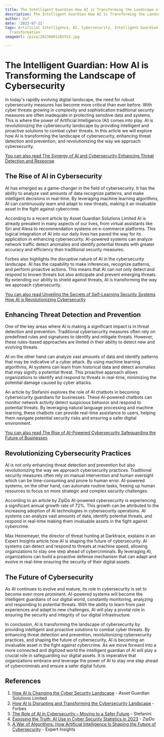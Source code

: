 ```yaml
---
title: The Intelligent Guardian How AI is Transforming the Landscape of Cybersecurity
description: The Intelligent Guardian How AI is Transforming the Landscape of Cybersecurity
author: Usf
date: '2023-07-11'
tags: Artificial Intelligence, AI, Cybersecurity, Intelligent Guardian, Landscape,
  Transformation
imageUrl: /pixa/20230801205552.jpg

---
```

# The Intelligent Guardian: How AI is Transforming  the Landscape of Cybersecurity

In today's rapidly evolving  digital landscape, the need  for  robust cybersecurity measures has become more critical than ever before. With cyber threats growing in complexity and sophistication traditional security measures are often inadequate in protecting sensitive  data and systems. This is where the power of Artificial Intelligence (AI) comes into play. AI is revolutionizing the cybersecurity landscape by providing intelligent and proactive solutions to combat cyber threats. In this article  we will explore  how AI is transforming the landscape of  cybersecurity, enhancing threat detection and prevention,  and  revolutionizing the way we approach cybersecurity.

[You can also read The Synergy of AI and Cybersecurity Enhancing Threat Detection and  Response](The%20Synergy%20of%20AI%20and%20Cybersecurity%20Enhancing%20Threat%20Detection%20and%20Response)


## The Rise of AI in Cybersecurity

AI has emerged as a game-changer in the field of cybersecurity. It has the ability to analyze vast amounts of data recognize patterns, and make intelligent decisions in real-time. By leveraging machine learning  algorithms, AI can continuously learn and adapt to new threats,  making it an invaluable asset in the fight against cybercrime.

According to  a recent article by Asset  Guardian Solutions Limited  AI is  already prevalent in  many aspects of our  lives, from virtual assistants like Siri and Alexa to recommendation systems on  e-commerce platforms. This logical integration of AI into our daily  lives has paved the way for its application in  enhancing cybersecurity. AI-powered systems can analyze network traffic detect  anomalies and identify potential  threats with greater accuracy and efficiency than traditional security measures.

Forbes also highlights the disruptive nature of AI in the cybersecurity  landscape. AI has the capability to make inferences, recognize patterns, and perform proactive actions. This means that AI can  not only detect  and respond to known threats but also anticipate and prevent  emerging threats. By extending  our ability to shield against threats, AI is transforming the way we approach cybersecurity.

[You can also read Unveiling the Secrets  of  Self-Learning Security Systems How AI is Revolutionizing Cybersecurity](Unveiling%20the%20Secrets%20of%20Self-Learning%20Security%20Systems%20How%20AI%20is%20Revolutionizing%20Cybersecurity)


## Enhancing Threat Detection and Prevention

One  of the key areas where AI is making a significant impact  is in threat detection and prevention. Traditional cybersecurity  measures often rely on predefined rules and signatures to  identify and mitigate threats. However, these rules-based approaches are limited in their ability  to detect new and evolving  threats.

AI on the other hand can analyze vast amounts of data and identify patterns that may be indicative of  a cyber attack.  By using  machine learning algorithms, AI systems can learn from historical data and detect anomalies that may signify a potential threat. This proactive approach allows organizations to identify and respond to threats  in real-time, minimizing  the potential damage caused by cyber attacks.

An article by Stefanini explores the  role of AI chatbots in becoming cybersecurity guardians for businesses. These AI-powered chatbots can monitor network activity detect suspicious behavior and  respond  to potential threats. By leveraging natural  language processing and machine learning, these chatbots can  provide real-time assistance to users, helping them navigate potential security risks and ensuring a safer digital environment.

[You can also read The Rise of AI-Powered Cybersecurity Safeguarding the  Future of Businesses](The%20Rise%20of%20AI-Powered%20Cybersecurity%20Safeguarding%20the%20Future%20of%20Businesses)


## Revolutionizing Cybersecurity Practices

AI is not only enhancing threat  detection and prevention but also revolutionizing the way we approach cybersecurity practices. Traditional security measures often rely on manual intervention and  human oversight which can be time-consuming and prone to human error. AI-powered systems, on  the other hand, can automate routine  tasks, freeing up human resources  to focus on more strategic  and complex security challenges.

According to an article by ZipDo AI-powered cybersecurity is experiencing a significant  annual growth rate  of 72%. This growth can be attributed to the increasing adoption of AI technologies in cybersecurity operations. AI systems  can  analyze vast amounts of data, identify potential threats, and respond in real-time making them invaluable assets in the fight against cybercrime.

Max Heinemeyer, the director of threat hunting at Darktrace, explains in an Expert Insights article how AI is  shaping the future of cybersecurity. AI systems can detect and respond to threats at machine speed, allowing organizations to  stay one step ahead of cybercriminals. By leveraging  AI, organizations can build a proactive defense mechanism that can adapt and evolve in real-time ensuring the security of their digital assets.

##  The Future of Cybersecurity

As AI continues to  evolve and  mature, its  role  in cybersecurity is set to become even more prominent. AI-powered systems will become the intelligent guardians of our digital world,  constantly monitoring, analyzing and responding to potential threats. With the ability to learn from past experiences and adapt  to new challenges, AI will play a pivotal role in ensuring the security and integrity of  our digital infrastructure.

In  conclusion, AI is transforming the  landscape of cybersecurity by providing intelligent and proactive solutions to combat cyber threats. By enhancing threat detection and prevention, revolutionizing cybersecurity practices,  and shaping the future of cybersecurity, AI is becoming an invaluable  asset in the fight  against cybercrime. As we move  forward into a more connected and  digitized world the intelligent guardian of  AI will play a crucial role in safeguarding our digital assets. It is imperative that organizations embrace and  leverage the power of AI to stay one step ahead of  cybercriminals and ensure a safer digital  future.

## References

1. [How  AI is Changing the Cyber Security  Landscape](https://www.assetguardian.com/how-ai-is-changing-the-cyber-security-landscape/)  - Asset Guardian  Solutions Limited
2. [How AI Is Disrupting and Transforming  the Cybersecurity Landscape](https://www.forbes.com/sites/forbestechcouncil/2023/03/15/how-ai-is-disrupting-and-transforming-the-cybersecurity-landscape/?sh=24a52c964683) -  Forbes
3. [The Role of AI in  Cybersecurity –  Moving to a Safer Future](https://stefanini.com/en/insights/articles/the-role-of-ai-in-cybersecurity-moving-to-a-safer-future) - Stefanini
4. [Exposing the  Truth: AI Use in Cyber Security Statistics  in 2023](https://zipdo.co/statistics/ai-use-in-cyber-security/) - ZipDo
5. [A War of  Algorithms: How Artificial Intelligence Is Shaping the  Future of Cybersecurity](https://expertinsights.com/insights/a-war-of-algorithms-how-artificial-intelligence-is-shaping-the-future-of-cybersecurity/) - Expert Insights